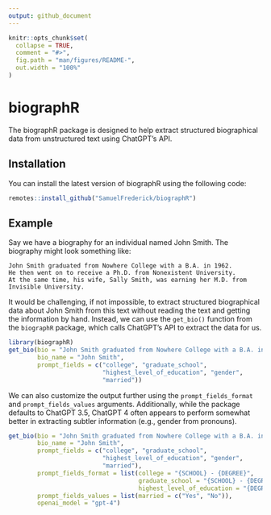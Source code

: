 ```yaml
---
output: github_document
---
```


<!-- README.md is generated from README.Rmd. Please edit that file -->

```r
knitr::opts_chunk$set(
  collapse = TRUE,
  comment = "#>",
  fig.path = "man/figures/README-",
  out.width = "100%"
)
```

# biographR

<!-- badges: start -->
<!-- badges: end -->

The biographR package is designed to help extract structured biographical data from unstructured text using ChatGPT's API. 

## Installation

You can install the latest version of biographR using the following code:

``` r
remotes::install_github("SamuelFrederick/biographR")
```

## Example

Say we have a biography for an individual named John Smith. The biography might look something like: 

```
John Smith graduated from Nowhere College with a B.A. in 1962. 
He then went on to receive a Ph.D. from Nonexistent University. 
At the same time, his wife, Sally Smith, was earning her M.D. from Invisible University.
```

It would be challenging, if not impossible, to extract structured biographical data about John Smith from this text without reading the text and getting the information by hand. Instead, we can use the `get_bio()` function from the `biographR` package, which calls ChatGPT's API to extract the data for us. 


```r
library(biographR)
get_bio(bio = "John Smith graduated from Nowhere College with a B.A. in 1962. He then went on to receive a Ph.D. from Nonexistent University. At the same time, his wife, Sally Smith, was earning her M.D. from Invisible University.", 
        bio_name = "John Smith", 
        prompt_fields = c("college", "graduate_school", 
                          "highest_level_of_education", "gender",
                          "married"))
```

We can also customize the output further using the `prompt_fields_format` and `prompt_fields_values` arguments. Additionally, while the package defaults to ChatGPT 3.5, ChatGPT 4 often appears to perform somewhat better in extracting subtler information (e.g., gender from pronouns).

```r
get_bio(bio = "John Smith graduated from Nowhere College with a B.A. in 1962. He then went on to receive a Ph.D. from Nonexistent University. At the same time, his wife, Sally Smith, was earning her M.D. from Invisible University.", 
        bio_name = "John Smith", 
        prompt_fields = c("college", "graduate_school", 
                          "highest_level_of_education", "gender",
                          "married"), 
        prompt_fields_format = list(college = "{SCHOOL} - {DEGREE}", 
                                    graduate_school = "{SCHOOL} - {DEGREE}", 
                                    highest_level_of_education = "{DEGREE}"), 
        prompt_fields_values = list(married = c("Yes", "No")), 
        openai_model = "gpt-4")
```

